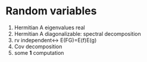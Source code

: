 # Random variables


1. Hermitian A eigenvalues real
2. Hermitian A diagonalizable: spectral decomposition
3. rv independent<-> E(FG)=E(f)E(g)
4. Cov decomposition
5. some **1** computation
